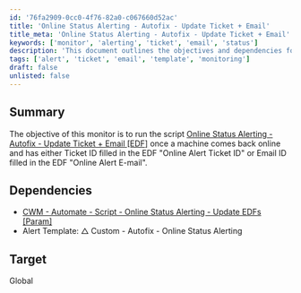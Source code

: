 ```yaml
---
id: '76fa2909-0cc0-4f76-82a0-c067660d52ac'
title: 'Online Status Alerting - Autofix - Update Ticket + Email'
title_meta: 'Online Status Alerting - Autofix - Update Ticket + Email'
keywords: ['monitor', 'alerting', 'ticket', 'email', 'status']
description: 'This document outlines the objectives and dependencies for the Online Status Alerting Autofix script, which triggers updates to tickets and sends emails when a machine comes back online. It details the necessary components and templates required for effective monitoring.'
tags: ['alert', 'ticket', 'email', 'template', 'monitoring']
draft: false
unlisted: false
---
```

## Summary

The objective of this monitor is to run the script [Online Status Alerting - Autofix - Update Ticket + Email [EDF]](https://proval.itglue.com/DOC-5078775-13284609) once a machine comes back online and has either Ticket ID filled in the EDF "Online Alert Ticket ID" or Email ID filled in the EDF "Online Alert E-mail".

## Dependencies

- [CWM - Automate - Script - Online Status Alerting - Update EDFs [Param]](https://proval.itglue.com/DOC-5078775-13284610)
- Alert Template: △ Custom - Autofix - Online Status Alerting

## Target

Global











